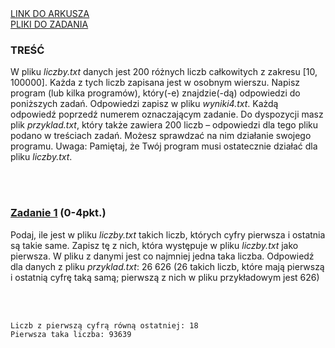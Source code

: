 
<div className="box_link"><a className="link  link_materials" target="_blank" href="https://cke.gov.pl/images/_EGZAMIN_MATURALNY_OD_2015/Arkusze_egzaminacyjne/2022/Informatyka/poziom_rozszerzony/EINP-R2-100-2205.pdf">LINK DO ARKUSZA</a>
<br/>
<a className="link  link_materials" href="https://cke.gov.pl/images/_EGZAMIN_MATURALNY_OD_2015/Arkusze_egzaminacyjne/2022/Informatyka/poziom_rozszerzony/Dane_2205.zip">PLIKI DO ZADANIA</a>
<br/>
</div>

### TREŚĆ
W pliku <i>liczby.txt</i> danych jest 200 różnych liczb całkowitych z zakresu [10, 100000].
Każda z tych liczb zapisana jest w osobnym wierszu.
Napisz program (lub kilka programów), który(-e) znajdzie(-dą) odpowiedzi do poniższych
zadań. Odpowiedzi zapisz w pliku <i>wyniki4.txt</i>. Każdą odpowiedź poprzedź numerem
oznaczającym zadanie.
Do dyspozycji masz plik <i>przyklad.txt</i>, który także zawiera 200 liczb – odpowiedzi dla
tego pliku podano w treściach zadań. Możesz sprawdzać na nim działanie swojego
programu.
Uwaga: Pamiętaj, że Twój program musi ostatecznie działać dla pliku <i>liczby.txt</i>.

<br/><br/>

### <u>Zadanie 1</u>   (0-4pkt.)
Podaj, ile jest w pliku <i>liczby.txt</i> takich liczb, których cyfry pierwsza i ostatnia są takie
same. Zapisz tę z nich, która występuje w pliku <i>liczby.txt</i> jako pierwsza.
W pliku z danymi jest co najmniej jedna taka liczba.
Odpowiedź dla danych z pliku <i>przyklad.txt</i>: 26 626
(26 takich liczb, które mają pierwszą i ostatnią cyfrę taką samą; pierwszą z nich w pliku
przykładowym jest 626)

<br/><br/>

<Dropdown title="ODPOWIEDŹ">

```text
Liczb z pierwszą cyfrą równą ostatniej: 18
Pierwsza taka liczba: 93639
```

</Dropdown>
